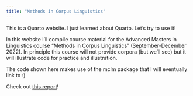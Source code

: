 ```yaml
---
title: "Methods in Corpus Linguistics"
---
```


This is a Quarto website. I just learned about Quarto. Let's try to use it!

In this website I'll compile course material for the Advanced Masters in Linguistics course "Methods in Corpus Linguistics" (September-December 2022). In principle this course will not provide corpora (but we'll see) but it will illustrate code for practice and illustration.

The code shown here makes use of the mclm package that I will eventually link to :)

Check out [this report](base.qmd)!
